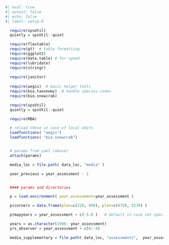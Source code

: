  
```r
#| eval: true
#| output: false
#| echo: false
#| label: setup-R

  require(spsUtil)
  quietly = spsUtil::quiet

  require(flextable)
  require(gt)  # table formatting
  require(ggplot2)
  require(data.table) # for speed
  require(lubridate)
  require(stringr) 
  
  require(janitor)
 
  require(aegis)  # basic helper tools
  require(bio.taxonomy)  # handle species codes
  require(bio.snowcrab)

  require(spsUtil)
  quietly = spsUtil::quiet

  require(MBA)

  # reload these in case of local edits
  loadfunctions( "aegis")
  loadfunctions( "bio.snowcrab")  


  # params from yaml (above)
  attach(params)  

  media_loc = file.path( data_loc, "media" )

  year_previous = year_assessment - 1


  #### params and directories

  p = load.environment( year.assessment=year_assessment )  

  p$corners = data.frame(plon=c(220, 990), plat=c(4750, 5270) )

  p$mapyears = year_assessment + c(-5:0 )   # default in case not specified

  years = as.character(1996: year_assessment)
  yrs_observer = year_assessment + c(0:-4)

  media_supplementary = file.path( data_loc, "assessments",  year_assessment, "media_supplementary")



```
